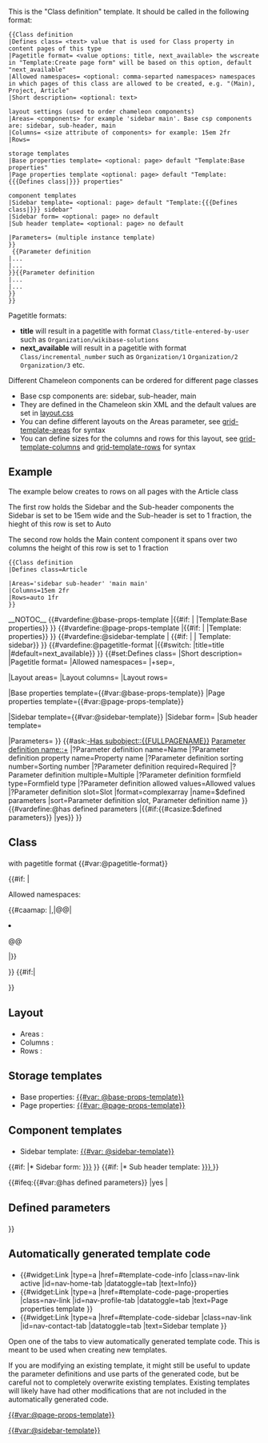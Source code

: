 <noinclude>
{{CSP alert}}
This is the "Class definition" template. It should be called in the following format:

<pre>
{{Class definition
|Defines class= <text> value that is used for Class property in content pages of this type
|Pagetitle format= <value options: title, next_available> the wscreate in "Template:Create page form" will be based on this option, default "next_available"
|Allowed namespaces= <optional: comma-separted namespaces> namespaces in which pages of this class are allowed to be created, e.g. "(Main), Project, Article"
|Short description= <optional: text>

layout settings (used to order chameleon components)
|Areas= <components> for example 'sidebar main'. Base csp components are: sidebar, sub-header, main
|Columns= <size attribute of components> for example: 15em 2fr
|Rows=

storage templates
|Base properties template= <optional: page> default "Template:Base properties"
|Page properties template <optional: page> default "Template:{{{Defines class|}}} properties"

component templates
|Sidebar template= <optional: page> default "Template:{{{Defines class|}}} sidebar"
|Sidebar form= <optional: page> no default
|Sub header template= <optional: page> no default

|Parameters= (multiple instance template)
}}
 {{Parameter definition 
|...
|...
}}{{Parameter definition 
|...
|...
}}
}}
</pre>

Pagetitle formats:
* '''title''' will result in a pagetitle with format <code>Class/title-entered-by-user</code> such as <code>Organization/wikibase-solutions</code>
* '''next_available''' will result in a pagetitle with format <code>Class/incremental_number</code> such as <code>Organization/1</code> <code>Organization/2</code> <code>Organization/3</code> etc.

Different Chameleon components can be ordered for different page classes

* Base csp components are: sidebar, sub-header, main
* They are defined in the Chameleon skin XML and the default values are set in [https://bitbucket.org/wikibasesolutions/cspmodules/src/master/modules/css/layout.css layout.css]
* You can define different layouts on the Areas parameter, see [https://developer.mozilla.org/en-US/docs/Web/CSS/grid-template-areas grid-template-areas] for syntax 
* You can define sizes for the columns and rows for this layout, see [https://developer.mozilla.org/en-US/docs/Web/CSS/grid-template-columns grid-template-columns] and [https://developer.mozilla.org/en-US/docs/Web/CSS/grid-template-columns grid-template-rows] for syntax 

==Example== 
The example below creates to rows on all pages with the Article class
  
The first row holds the Sidebar and the Sub-header components the Sidebar is set to be 15em wide and the Sub-header is set to 1 fraction, the hieght of this row is set to Auto
  
The second row holds the Main content component it spans over two columns the height of this row is set to 1 fraction
<pre>
{{Class definition
|Defines class=Article

|Areas='sidebar sub-header' 'main main'
|Columns=15em 2fr
|Rows=auto 1fr
}}
</pre>

</noinclude><includeonly>__NOTOC__<!--

-->{{#vardefine:@base-props-template |{{#if:{{{Base properties template|}}} |{{{Base properties template|}}} |Template:Base properties}} }}<!--
-->{{#vardefine:@page-props-template |{{#if:{{{Page properties template|}}} |{{{Page properties template|}}} |Template:{{{Defines class|}}} properties}} }}<!--
-->{{#vardefine:@sidebar-template | {{#if: {{{Sidebar template|}}} | {{{Sidebar template|}}} | Template:{{{Defines class|}}} sidebar}} }}<!--
-->{{#vardefine:@pagetitle-format |{{#switch:{{{Pagetitle format|}}} |title=title |#default=next_available}} }}<!--

-->{{{Parameters|}}}<!--
-->{{#set:Defines class={{{Defines class|}}} 
|Short description={{{Short description|}}} 
|Pagetitle format={{{Pagetitle format|}}}
|Allowed namespaces={{{Allowed namespaces|}}} |+sep=,

|Layout areas={{{Layout areas|}}}
|Layout columns={{{Layout columns|}}}
|Layout rows={{{Layout rows|}}}

|Base properties template={{#var:@base-props-template}}
|Page properties template={{#var:@page-props-template}}

|Sidebar template={{#var:@sidebar-template}}
|Sidebar form={{{Sidebar form|}}}
|Sub header template={{{Sub header template|}}}

|Parameters={{{Parameters|}}}
}}<!--

-->{{#ask:[[-Has subobject::{{FULLPAGENAME}}]] [[Parameter definition name::+]] 
|?Parameter definition name=Name
|?Parameter definition property name=Property name
|?Parameter definition sorting number=Sorting number
|?Parameter definition required=Required
|?Parameter definition multiple=Multiple
|?Parameter definition formfield type=Formfield type
|?Parameter definition allowed values=Allowed values
|?Parameter definition slot=Slot
|format=complexarray
|name=$defined parameters
|sort=Parameter definition slot, Parameter definition name
}}<!--
-->{{#vardefine:@has defined parameters |{{#if:{{#casize:$defined parameters}} |yes}} }}<!--

--><!--

--><h2>Class</h2>
<p>'''{{{Defines class|}}}''' with pagetitle format {{#var:@pagetitle-format}}</p><!--
-->{{#if:{{{Allowed namespaces|}}} |<p>Allowed namespaces:</p>
<ul>{{#caamap:{{{Allowed namespaces|}}} |,|@@|<li>@@</li>|}}</ul>
}}<!--
-->{{#if:{{{Short description|}}}|<p>{{{Short description|}}}</p> }}

<h2>Layout</h2>
* Areas : {{{Layout areas|}}}
* Columns : {{{Layout columns|}}}
* Rows : {{{Layout rows|}}}

<h2>Storage templates</h2>
* Base properties: [[{{#var: @base-props-template}}]]
* Page properties: [[{{#var: @page-props-template}}]]

<h2>Component templates</h2>
* Sidebar template: [[{{#var: @sidebar-template}}]]
{{#if:{{{Sidebar form|}}} |* Sidebar form: [[ {{{Sidebar form|}}}]] }}
{{#if:{{{Sub header template|}}} |* Sub header template: [[ {{{Sub header template|}}} ]] }}

{{#ifeq:{{#var:@has defined parameters}} |yes |<h2>Defined parameters</h2>
{{{!}} class="wikitable sortable"
! Name
! Property
! Slot
! Formfield type
! Allowed values
! Required
! Multiple
{{#camap:$defined parameters |$parameter |<tr>
<td>$parameter[Name]</td>
<td>[[Property:{{#if:$parameter[Property name]|$parameter[Property name]|$parameter[Name]}}]]</td>
<td>$parameter[Slot]</td>
<td>$parameter[Formfield type]</td>
<td>$parameter[Allowed values]</td>
<td>{{#ifeq:$parameter[Required] |1|Yes|No}}</td>
<td>{{#ifeq:$parameter[Multiple] |1|Yes|No}}</td>
<tr>|}}
{{!}}}
}}

<h2>Automatically generated template code</h2>
<ul class="nav nav-tabs" >
<li class="nav-item">{{#widget:Link |type=a |href=#template-code-info |class=nav-link active |id=nav-home-tab |datatoggle=tab |text=Info}}</li>
<li class="nav-item">{{#widget:Link |type=a |href=#template-code-page-properties |class=nav-link |id=nav-profile-tab |datatoggle=tab |text=Page properties template }}</li>
<li class="nav-item">{{#widget:Link |type=a |href=#template-code-sidebar |class=nav-link |id=nav-contact-tab |datatoggle=tab |text=Sidebar template }}</li>
</ul><!--

--><div class="tab-content">
<div class="tab-pane fade show active" id="template-code-info" >Open one of the tabs to view automatically generated template code. This is meant to be used when creating new templates. 


If you are modifying an existing template, it might still be useful to update the parameter definitions and use parts of the generated code, but be careful not to completely overwrite existing templates. Existing templates will likely have had other modifications that are not included in the automatically generated code.
</div>
<div class="tab-pane fade" id="template-code-page-properties" >[[{{#var:@page-props-template}}]] 

{{Generate page properties template code |Class={{{Defines class|}}} }}</div>
<div class="tab-pane fade" id="template-code-sidebar" >[[{{#var:@sidebar-template}}]] {{Generate sidebar template code |Class={{{Defines class|}}} }}</div>
</div>

</includeonly>